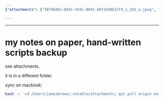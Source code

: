 ```yaml
---
{"attachments": ["5B7DB4E1-DA3C-459C-B04C-A873240E2CF9_1_201_a.jpeg", "9EE816B3-49EE-4319-9482-D4F05D5FFF35_1_201_a.jpeg", "27A496D0-5CE5-40D1-9F1E-159F0E26EAC1_1_201_a.jpeg", "98B814D1-A7BB-4830-B624-46DD3FB30877_1_201_a.jpeg", "100D0AF4-AB17-4D4F-958F-3010C84CEA06_1_201_a.jpeg", "94697DAB-DE2E-4701-8BB2-0C62A62F450D_1_201_a.jpeg", "94697DAB-DE2E-4701-8BB2-0C62A62F450D_1_201_a.jpeg", "A6B2E19A-2E88-4EC6-85C7-94C2241E06DB_1_201_a.jpeg", "A6B60599-029F-4556-953F-7561D06F0370_1_201_a.jpeg", "AE73B5A7-4B2B-4CED-99EA-08128457D79A_1_201_a.jpeg", "B6EA8EA3-5232-484A-B89C-01D975FE4C86_1_201_a.jpeg", "BD5D0BAE-D08C-4728-874D-488DD24E0D45_1_201_a.jpeg", "CD9997C5-DFE2-47ED-9F8C-1255E43F4E5A_1_201_a.jpeg", "E487BE4D-07D7-4DD7-B4E5-D78BC6E66B9C_1_201_a.jpeg", "E846EDBA-150C-4BE0-8BE6-3903A5840E15_1_201_a.jpeg"], "categories": &id001 ["MacBook", "command line", "Git", "backups", "syncing notes", "attachments", "commit"], "category": "Notes and Scripts Backup", "date": "2022-10-11 10:26:59", "description": "These instructions provide a step-by-step guide on how to sync hand-written notes and scripts backup on a MacBook using the command line and Git. The process involves copying files to a different folder, attaching necessary files, pulling updates from the main branch, and finally committing the changes. This method ensures that your data remains secure and up-to-date.", "tags": *id001, "title": "my notes on paper, hand-written scripts backup"}

---
```


------

# my notes on paper, hand-written scripts backup

see attachments.

it is in a different folder.

sync on macbook:

```bash
bash -c 'cd /Users/jamesbrown/.notable/attachments; git pull origin main; git add .; git commit -m "init commit"; git push origin main'
```

